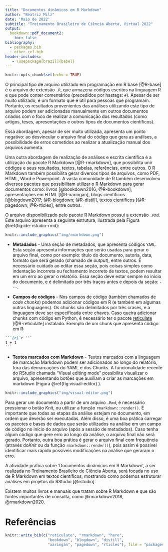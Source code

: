 ```yaml
---
title: "Documentos dinâmicos em R Markdown"
author: "Beatriz Milz"
date: 'Maio de 2022'
subtitle: "Treinamento Brasileiro de Ciência Aberta, Virtual 2022"
output:
  bookdown::pdf_document2: 
    toc: false
bibliography: 
  - packages.bib
  - other_ref.bib
header-includes:
   - \usepackage[brazil]{babel}
---
```


```r
knitr::opts_chunk$set(echo = TRUE)
```

O principal tipo de arquivo utilizado em programação em R base [@R-base] é o arquivo de extensão `.R`, que armazena códigos escritos na linguagem R e que pode conter comentários (precedidos por hastags: `# `). Apesar de ser muito utilizado, é um formato que é útil para pessoas que programam. Portanto, os resultados provenientes das análises utilizando este tipo de arquivo podem ser adicionadas manualmente em outros documentos criados com o foco de realizar a comunicação dos resultados (como artigos, teses, apresentações e outros tipos de documentos científicos). 

Essa abordagem, apesar de ser muito utilizada, apresenta um ponto negativo: ao desvincular o arquivo final do código que gera as análises, a possibilidade de erros cometidos ao realizar a atualização manual dos arquivos aumenta. 

Uma outra abordagem de realização de análises e escrita científica é a utilização do pacote R Markdown [@R-rmarkdown], que possibilita unir códigos e seus resultados, textos, tabelas, referências, entre outros. O  R Markdown também possibilita gerar diversos tipos de arquivos, como PDF, HTML, Word e Powerpoint. A vasta comunidade de R também desenvolveu diversos pacotes que possibilitam utilizar o R Markdown para gerar documentos como: livros [@bookdown2016; @R-bookdown], apresentações em HTML [@R-xaringan], blogs científicos [@blogdown2017; @R-blogdown; @R-distill], textos científicos [@R-pagedown; @R-rticles], entre outros.

O arquivo disponibilizado pelo pacote R Markdown possui a extensão `.Rmd`.
Este arquivo apresenta a seguinte estrutura, ilustrada pela Figura \@ref(fig:ide-rstudio-rmd):

```r
knitr::include_graphics("img/rmarkdown.png")
```

-   **Metadados** - Uma seção de metadados, que apresenta códigos `YAML`.
    Esta seção apresenta informações que serão usadas para gerar o arquivo final, como por exemplo: título do documento, autoria, data, formato que será gerado (chamado de *output*), entre outros.
    É necessário cuidado ao editar essa seção, pois coisas simples como indentação incorreta ou fechamento incorreto de textos, podem resultar em um erro ao gerar o relatório.
    Essa seção deve estar sempre no início do documento, e é delimitado por três traços antes e depois da seção: `---`.

-   **Campos de códigos** - Nos campos de código (também chamados de *code chunks*) podemos adicionar códigos em R (e também em algumas outras linguagens).
    Os chunks são delimitados por três crases, e a linguagem deve ser especificada entre chaves.
    Caso queira adicionar chunks com código em Python, é necessário ter o pacote [reticulate](https://rstudio.github.io/reticulate/) [@R-reticulate] instalado.
    Exemplo de um chunk que apresenta código em R:

```` md
```{r}`r ''`
1 + 1 
```
````

-   **Textos marcados com Markdown** - Textos marcados com a linguagem de marcação Markdown podem ser adicionados ao longo do relatório, fora das demarcações do YAML e dos Chunks. A funcionalidade recente do RStudio chamada "Visual editing mode" possibilita visualizar o arquivo, apresentando botões que auxiliam a criar as marcações em markdown (Figura \@ref(fig:visual-editor) ).

```r
knitr::include_graphics("img/visual-editor.png")
```

Para gerar um documento a partir de um arquivo `.Rmd`, é necessário pressionar o botão *Knit*, ou utilizar a função `rmarkdown::render()`. É importante que todas as etapas da análise estejam no documento, em ordem que deverão ser executadas. Além disso, é uma boa prática carregar os pacotes e bases de dados que serão utilizados na análise em um campo de código no início do arquivo (após a sessão de metadados). Caso tenha algum código que gere erro ao longo da análise, o arquivo final não será gerado. Portanto, outra boa prática é gerar o arquivo final com frequência (através do*Knit* ou da função `rmarkdown::render()`), pois assim é possível identificar mais rápido possíveis modificações na análise que geraram o erro.

A atividade prática sobre 'Documentos dinâmicos em R Markdown', a ser realizada no Treinamento Brasileiro de Ciência Aberta, será focada no uso de R Markdown em textos científicos, mostrando como podemos estruturar análises em projetos do RStudio [@rstudio]. 

Existem muitos livros e manuais que tratam sobre R Markdown e que são fontes importantes de consulta, como @rmarkdown2018, @rmarkdown2020.

# Referências

```r
knitr::write_bib(c("reticulate", "rmarkdown", "here",
                   "bookdown", "blogdown", "distill",
                   "xaringan", "pagedown", "rticles"), file = "packages.bib")
```
